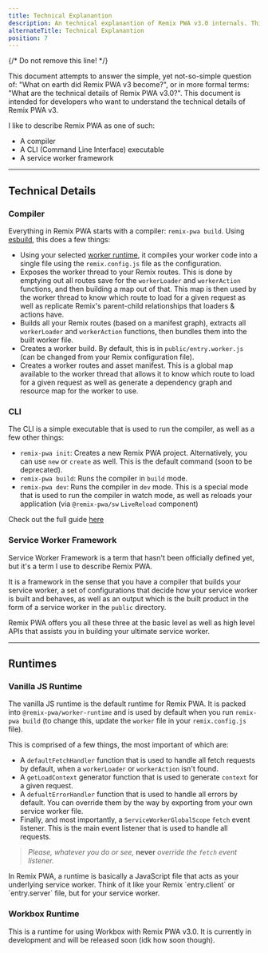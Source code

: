 ```yaml
---
title: Technical Explanantion
description: An technical explanantion of Remix PWA v3.0 internals. This is for you if you love to know how things work under the hood.
alternateTitle: Technical Explanantion
position: 7
---
```


{/* Do not remove this line! */}



This document attempts to answer the simple, yet not-so-simple question of: "What on earth did Remix PWA v3 become?", or in more formal terms:
"What are the technical details of Remix PWA v3.0?". This document is intended for developers who want to understand the technical details of Remix PWA v3. 

I like to describe Remix PWA as one of such:

- A compiler
- A CLI (Command Line Interface) executable
- A service worker framework

---

## Technical Details

### Compiler

Everything in Remix PWA starts with a compiler: `remix-pwa build`. Using [esbuild](https://esbuild.github.io/), this does a few things:

- Using your selected [worker runtime](#runtimes), it compiles your worker code into a single file using the `remix.config.js` file as the configuration.
- Exposes the worker thread to your Remix routes. This is done by emptying out all routes save for the `workerLoader` and `workerAction` functions, 
and then building a map out of that. This map is then used by the worker thread to know which route to load for a given request as well as replicate Remix's parent-child relationships
that loaders & actions have.
- Builds all your Remix routes (based on a manifest graph), extracts all `workerLoader` and `workerAction` functions, then bundles them into the built worker file.
- Creates a worker build. By default, this is in `public/entry.worker.js` (can be changed from your Remix configuration file).
- Creates a worker routes and asset manifest. This is a global map available to the worker thread that allows it to know which route to load for a given request
as well as generate a dependency graph and resource map for the worker to use.

### CLI

The CLI is a simple executable that is used to run the compiler, as well as a few other things:

- `remix-pwa init`: Creates a new Remix PWA project. Alternatively, you can use `new` or `create` as well. This is the default command (soon to be deprecated).
- `remix-pwa build`: Runs the compiler in `build` mode.
- `remix-pwa dev`: Runs the compiler in `dev` mode. This is a special mode that is used to run the compiler in watch mode,
as well as reloads your application (via `@remix-pwa/sw` `LiveReload` component)

Check out the full guide [here](/docs/remix-pwa-dev-cli)

### Service Worker Framework

Service Worker Framework is a term that hasn't been officially defined yet, but it's a term I use to describe Remix PWA.

It is a framework in the sense that you have a compiler that builds your service worker, a set of configurations that decide how your service worker is built and behaves,
as well as an output which is the built product in the form of a service worker in the `public` directory.

Remix PWA offers you all these three at the basic level as well as high level APIs that assists you in building your ultimate service worker.

---

## Runtimes

### Vanilla JS Runtime

The vanilla JS runtime is the default runtime for Remix PWA. It is packed into `@remix-pwa/worker-runtime` and is used by default 
when you run `remix-pwa build` (to change this, update the `worker` file in your `remix.config.js` file). 

This is comprised of a few things, the most important of which are:

- A `defaultFetchHandler` function that is used to handle all fetch requests by default, when a `workerLoader` or `workerAction` isn't found. 
- A `getLoadContext` generator function that is used to generate `context` for a given request.
- A `defualtErrorHandler` function that is used to handle all errors by default. You can override them by the way by exporting from your own service worker file.
- Finally, and most importantly, a `ServiceWorkerGlobalScope` `fetch` event listener. This is the main event listener that is used to handle all requests.

> *Please, whatever you do or see,* **never** *override the `fetch` event listener.*

<Info>
In Remix PWA, a runtime is basically a JavaScript file that acts as your underlying service worker. Think of it like your Remix `entry.client` or
`entry.server` file, but for your service worker.
</Info>

### Workbox Runtime

This is a runtime for using Workbox with Remix PWA v3.0. It is currently in development and will be released soon (idk how soon though).
